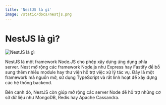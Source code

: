 ```yaml
---
title: 'NestJS là gì'
image: /static/docs/nestjs.png
---
```


# NestJS là gì?

![NestJS là gì](/static/docs/nestjs.png)

NestJS là một framework Node.JS cho phép xây dựng ứng dụng phía server. Nest mở rộng các framework Node.js như Express hay Fastify để bổ sung thêm nhiều module hay thư viện hỗ trợ việc xử lý tác vụ. Đây là một framework mã nguồn mở, sử dụng TypeScript và rất linh hoạt để xây dựng các hệ thống backend.

Bên cạnh đó, NestJS còn giúp mở rộng các server Node để hỗ trợ những cơ sở dữ liệu như MongoDB, Redis hay Apache Cassandra.
